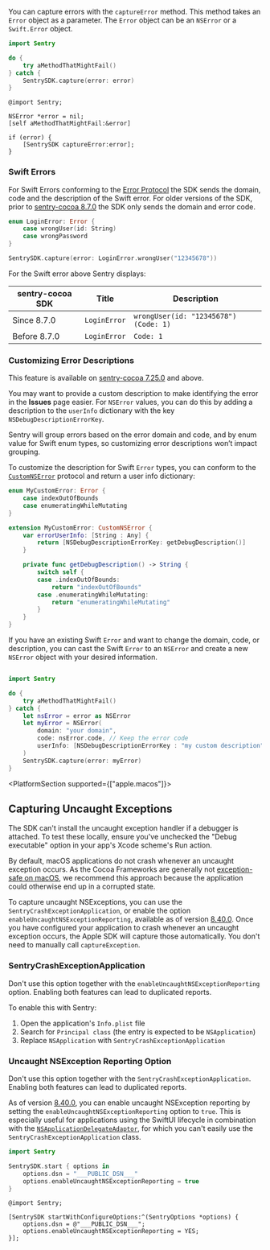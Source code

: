 You can capture errors with the `captureError` method. This method takes an `Error` object as a parameter. The `Error` object can be an `NSError` or a `Swift.Error` object.

```swift {tabTitle:Swift}
import Sentry

do {
    try aMethodThatMightFail()
} catch {
    SentrySDK.capture(error: error)
}
```

```objc {tabTitle:Objective-C}
@import Sentry;

NSError *error = nil;
[self aMethodThatMightFail:&error]

if (error) {
    [SentrySDK captureError:error];
}
```

### Swift Errors

For Swift Errors conforming to the [Error Protocol](https://developer.apple.com/documentation/swift/error) the SDK sends the domain, code and the description of the Swift error.
For older versions of the SDK, prior to [sentry-cocoa 8.7.0](https://github.com/getsentry/sentry-cocoa/blob/main/CHANGELOG.md#870) the SDK only sends the domain and error code.

```Swift
enum LoginError: Error {
    case wrongUser(id: String)
    case wrongPassword
}

SentrySDK.capture(error: LoginError.wrongUser("12345678"))
```

For the Swift error above Sentry displays:

| sentry-cocoa SDK | Title        | Description                           |
| ---------------- | ------------ | ------------------------------------- |
| Since 8.7.0      | `LoginError` | `wrongUser(id: "12345678") (Code: 1)` |
| Before 8.7.0     | `LoginError` | `Code: 1`                             |

### Customizing Error Descriptions

This feature is available on [sentry-cocoa 7.25.0](https://github.com/getsentry/sentry-cocoa/blob/main/CHANGELOG.md#7250) and above.

You may want to provide a custom description to make identifying the error in the **Issues** page easier. For `NSError` values, you can do this by adding a description to the `userInfo` dictionary with the key `NSDebugDescriptionErrorKey`.

Sentry will group errors based on the error domain and code, and by enum value for Swift enum types, so customizing error descriptions won’t impact grouping.

To customize the description for Swift `Error` types, you can conform to the [`CustomNSError`](https://developer.apple.com/documentation/foundation/customnserror) protocol and return a user info dictionary:

```swift {tabTitle:Swift}
enum MyCustomError: Error {
    case indexOutOfBounds
    case enumeratingWhileMutating
}

extension MyCustomError: CustomNSError {
    var errorUserInfo: [String : Any] {
        return [NSDebugDescriptionErrorKey: getDebugDescription()]
    }

    private func getDebugDescription() -> String {
        switch self {
        case .indexOutOfBounds:
            return "indexOutOfBounds"
        case .enumeratingWhileMutating:
            return "enumeratingWhileMutating"
        }
    }
}
```

If you have an existing Swift `Error` and want to change the domain, code, or description, you can cast the Swift `Error` to an `NSError` and create a new `NSError` object with your desired information.

```swift {tabTitle:Swift}

import Sentry

do {
    try aMethodThatMightFail()
} catch {
    let nsError = error as NSError
    let myError = NSError(
        domain: "your domain",
        code: nsError.code, // Keep the error code
        userInfo: [NSDebugDescriptionErrorKey : "my custom description"]
    )
    SentrySDK.capture(error: myError)
}
```

<PlatformSection supported={["apple.macos"]}>

## Capturing Uncaught Exceptions

<Note>

The SDK can't install the uncaught exception handler if a debugger is attached. To test these locally, ensure you've unchecked the "Debug executable" option in your app's Xcode scheme's Run action.

</Note>

By default, macOS applications do not crash whenever an uncaught exception occurs. As the Cocoa Frameworks are generally not [exception-safe on macOS](https://developer.apple.com/library/archive/documentation/Cocoa/Conceptual/Exceptions/Articles/ExceptionsAndCocoaFrameworks.html), we recommend this approach because the application could otherwise end up in a corrupted state.

To capture uncaught NSExceptions, you can use the `SentryCrashExceptionApplication`, or enable the option `enableUncaughtNSExceptionReporting`, available as of version [8.40.0](https://github.com/getsentry/sentry-cocoa/blob/main/CHANGELOG.md#8400). Once you have configured your application to crash whenever an uncaught exception occurs, the Apple SDK will capture those automatically. You don't need to manually call `captureException`.

### SentryCrashExceptionApplication

<Alert level="warning">

Don't use this option together with the `enableUncaughtNSExceptionReporting` option. Enabling both features can lead to duplicated reports.

</Alert>

To enable this with Sentry:

1. Open the application's `Info.plist` file
2. Search for `Principal class` (the entry is expected to be `NSApplication`)
3. Replace `NSApplication` with `SentryCrashExceptionApplication`

### Uncaught NSException Reporting Option

<Alert level="warning">

Don't use this option together with the `SentryCrashExceptionApplication`. Enabling both features can lead to duplicated reports.

</Alert>

As of version [8.40.0](https://github.com/getsentry/sentry-cocoa/blob/main/CHANGELOG.md#8400), you can enable uncaught NSException reporting by setting the `enableUncaughtNSExceptionReporting` option to `true`. This is especially useful for applications using the SwiftUI lifecycle in combination with the [`NSApplicationDelegateAdaptor`](https://developer.apple.com/documentation/swiftui/nsapplicationdelegateadaptor), for which you can't easily use the `SentryCrashExceptionApplication` class.

```swift {tabTitle:Swift}
import Sentry

SentrySDK.start { options in
    options.dsn = "___PUBLIC_DSN___"
    options.enableUncaughtNSExceptionReporting = true
}
```
```objc {tabTitle:Objective-C}
@import Sentry;

[SentrySDK startWithConfigureOptions:^(SentryOptions *options) {
    options.dsn = @"___PUBLIC_DSN___";
    options.enableUncaughtNSExceptionReporting = YES;
}];
```

</PlatformSection>
